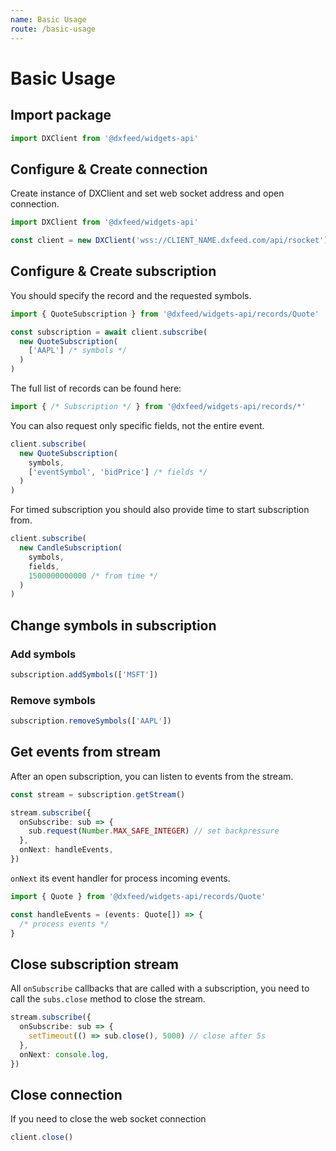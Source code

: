 ```yaml
---
name: Basic Usage
route: /basic-usage
---
```


# Basic Usage

## Import package

```ts
import DXClient from '@dxfeed/widgets-api'
```

## Configure & Create connection

Create instance of DXClient and set web socket address and open connection.

```ts
import DXClient from '@dxfeed/widgets-api'

const client = new DXClient('wss://CLIENT_NAME.dxfeed.com/api/rsocket')
```

## Configure & Create subscription
You should specify the record and the requested symbols.

```ts
import { QuoteSubscription } from '@dxfeed/widgets-api/records/Quote'

const subscription = await client.subscribe(
  new QuoteSubscription(
    ['AAPL'] /* symbols */
  )
)
```

The full list of records can be found here:
```js
import { /* Subscription */ } from '@dxfeed/widgets-api/records/*'
```

You can also request only specific fields, not the entire event.
```ts
client.subscribe(
  new QuoteSubscription(
    symbols,
    ['eventSymbol', 'bidPrice'] /* fields */
  )
)
```

For timed subscription you should also provide time to start subscription from.

```ts
client.subscribe(
  new CandleSubscription(
    symbols,
    fields,
    1500000000000 /* from time */
  )
)
```

## Change symbols in subscription

### Add symbols

```ts
subscription.addSymbols(['MSFT'])
```

### Remove symbols

```ts
subscription.removeSymbols(['AAPL'])
```

## Get events from stream
After an open subscription, you can listen to events from the stream.

```ts
const stream = subscription.getStream()

stream.subscribe({
  onSubscribe: sub => {
    sub.request(Number.MAX_SAFE_INTEGER) // set backpressure
  },
  onNext: handleEvents,
})
```

`onNext` its event handler for process incoming events.

```ts
import { Quote } from '@dxfeed/widgets-api/records/Quote'

const handleEvents = (events: Quote[]) => {
  /* process events */
}
```

## Close subscription stream
All `onSubscribe` callbacks that are called with a subscription, you need to call the `subs.close` method to close the stream.

```ts
stream.subscribe({
  onSubscribe: sub => {
    setTimeout(() => sub.close(), 5000) // close after 5s
  },
  onNext: console.log,
})
```

## Close connection
If you need to close the web socket connection

```ts
client.close()
```
